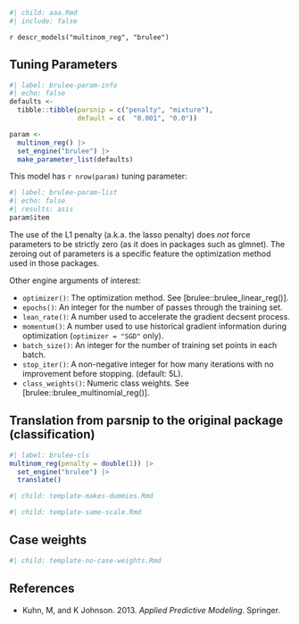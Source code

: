 ```r
#| child: aaa.Rmd
#| include: false
```

`r descr_models("multinom_reg", "brulee")`

## Tuning Parameters

```r
#| label: brulee-param-info
#| echo: false
defaults <- 
  tibble::tibble(parsnip = c("penalty", "mixture"),
                 default = c(  "0.001", "0.0"))

param <-
  multinom_reg() |> 
  set_engine("brulee") |> 
  make_parameter_list(defaults)
```

This model has `r nrow(param)` tuning parameter:

```r
#| label: brulee-param-list
#| echo: false
#| results: asis
param$item
```

The use of the L1 penalty (a.k.a. the lasso penalty) does _not_ force parameters to be strictly zero (as it does in packages such as glmnet). The zeroing out of parameters is a specific feature the optimization method used in those packages.

Other engine arguments of interest: 

 - `optimizer()`: The optimization method. See [brulee::brulee_linear_reg()].
 - `epochs()`: An integer for the number of passes through the training set. 
 - `lean_rate()`: A number used to accelerate the gradient decsent process. 
 - `momentum()`: A number used to use historical gradient information during optimization  (`optimizer = "SGD"` only).
 - `batch_size()`: An integer for the number of training set points in each batch.
 - `stop_iter()`: A non-negative integer for how many iterations with no improvement before stopping. (default: 5L).
 - `class_weights()`: Numeric class weights. See [brulee::brulee_multinomial_reg()].


## Translation from parsnip to the original package (classification)

```r
#| label: brulee-cls
multinom_reg(penalty = double(1)) |> 
  set_engine("brulee") |> 
  translate()
```


```r
#| child: template-makes-dummies.Rmd
```

```r
#| child: template-same-scale.Rmd
```

## Case weights

```r
#| child: template-no-case-weights.Rmd
```

## References

 - Kuhn, M, and K Johnson. 2013. _Applied Predictive Modeling_. Springer.
